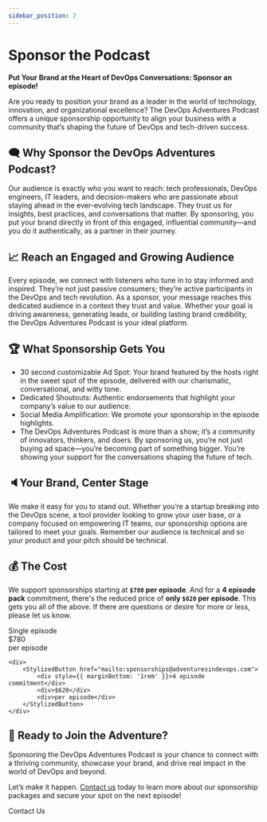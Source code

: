 ```yaml
---
sidebar_position: 2
---
```


# Sponsor the Podcast

**Put Your Brand at the Heart of DevOps Conversations: Sponsor an episode!**

Are you ready to position your brand as a leader in the world of technology, innovation, and organizational excellence? The DevOps Adventures Podcast offers a unique sponsorship opportunity to align your business with a community that’s shaping the future of DevOps and tech-driven success.

## 🗨 Why Sponsor the DevOps Adventures Podcast?
Our audience is exactly who you want to reach: tech professionals, DevOps engineers, IT leaders, and decision-makers who are passionate about staying ahead in the ever-evolving tech landscape. They trust us for insights, best practices, and conversations that matter. By sponsoring, you put your brand directly in front of this engaged, influential community—and you do it authentically, as a partner in their journey.

## 📈 Reach an Engaged and Growing Audience
Every episode, we connect with listeners who tune in to stay informed and inspired. They’re not just passive consumers; they’re active participants in the DevOps and tech revolution. As a sponsor, your message reaches this dedicated audience in a context they trust and value. Whether your goal is driving awareness, generating leads, or building lasting brand credibility, the DevOps Adventures Podcast is your ideal platform.

## 🏆 What Sponsorship Gets You
* 30 second customizable Ad Spot: Your brand featured by the hosts right in the sweet spot of the episode, delivered with our charismatic, conversational, and witty tone.
* Dedicated Shoutouts: Authentic endorsements that highlight your company’s value to our audience.
* Social Media Amplification: We promote your sponsorship in the episode highlights.
* The DevOps Adventures Podcast is more than a show; it’s a community of innovators, thinkers, and doers. By sponsoring us, you’re not just buying ad space—you’re becoming part of something bigger. You’re showing your support for the conversations shaping the future of tech.

## 🔈Your Brand, Center Stage
We make it easy for you to stand out. Whether you’re a startup breaking into the DevOps scene, a tool provider looking to grow your user base, or a company focused on empowering IT teams, our sponsorship options are tailored to meet your goals. Remember our audience is technical and so your product and your pitch should be technical.

## 💰 The Cost

We support sponsorships starting at **`$780` per episode**. And for a **4 episode pack** commitment, there's the reduced price of **only `$620` per episode**. This gets you all of the above. If there are questions or desire for more or less, please let us know.


<div style={{ display: 'flex', width: '100%', justifyContent: 'center' }}>
    <div style={{ paddingRight: '1rem' }}>
        <StylizedButton href="mailto:sponsorships@adventuresindevops.com">
            <div style={{ marginBottom: '1rem' }}>Single episode</div>
            <div>$780</div>
            <div>per episode</div>
        </StylizedButton>
    </div>

    <div>
        <StylizedButton href="mailto:sponsorships@adventuresindevops.com">
            <div style={{ marginBottom: '1rem' }}>4 episode commitment</div>
            <div>$620</div>
            <div>per episode</div>
        </StylizedButton>
    </div>

</div>

## 📍 Ready to Join the Adventure?
Sponsoring the DevOps Adventures Podcast is your chance to connect with a thriving community, showcase your brand, and drive real impact in the world of DevOps and beyond.

Let’s make it happen. [Contact us](mailto:sponsorships@adventuresindevops.com) today to learn more about our sponsorship packages and secure your spot on the next episode!

<StylizedButton href="mailto:sponsorships@adventuresindevops.com">
    Contact Us
</StylizedButton>